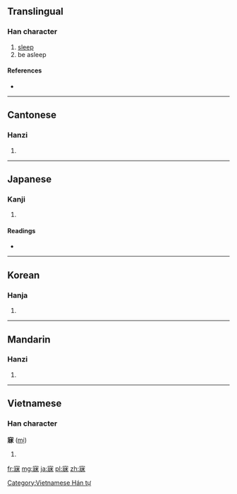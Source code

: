 ==Translingual==

===Han character===
{{Han char|rn=40|rad=宀|as=09|sn=12|four=3029<sub>5</sub>|canj=十女一木 (JVMD)}}

# [[sleep]]
# be asleep

====References====
* {{Han ref|kx=0289.060|dkj=07236|dj=0572.060|hdz=20944.120|uh=5BD0|ud=23504|bh=B44B|bd=46155}}

----

==Cantonese==

===Hanzi===
{{yue-hanzi|jyut=|y=mei6}}

# {{defn|lang=yue|sort=宀09}}

----

==Japanese==

===Kanji===
{{ja-kanji|grade=|rs=宀09}}

# {{defn|lang=ja|sort=宀09}}

====Readings====
* {{ja-readings|on=[[び]] (bi)|kun=[[ねる]] (neru)}}

----

==Korean==

===Hanja===
{{ko-hanja|hangeul=매|rv=mae|mr=mae}}

# {{defn|lang=ko|sort=宀09}}

----

==Mandarin==

===Hanzi===
{{cmn-hanzi|pin=[[mèi]] ([[mei4]])|wg=mei<sup>4</sup>}}

# {{defn|lang=cmn|sort=宀09}}

----

==Vietnamese==

===Han character===
'''寐''' ([[mị]])

# {{defn|Vietnamese}}

[[Category:Vietnamese Hán tự]]

[[fr:寐]]
[[mg:寐]]
[[ja:寐]]
[[pl:寐]]
[[zh:寐]]